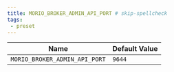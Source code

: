 ```yaml
---
title: MORIO_BROKER_ADMIN_API_PORT # skip-spellcheck
tags:
 - preset
---
```





<!-- MORIO_AUTO_GENERATED_CONTENT_STARTS - Manual changes made below will be overwritten skip-spellcheck -->
| Name | Default Value |
|------|---------------|
| `MORIO_BROKER_ADMIN_API_PORT` | `9644` |
<!-- MORIO_AUTO_GENERATED_CONTENT_ENDS - Manual changes made above will be overwritten skip-spellcheck -->
